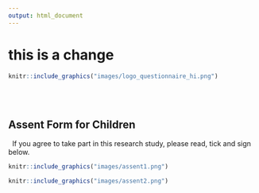 ```yaml
---
output: html_document
---
```

# this is a change
```r
knitr::include_graphics("images/logo_questionnaire_hi.png")
```

<br><br> <!-- Add two line breaks -->

##  Assent Form for Children 
&nbsp;
If you agree to take part in this research study, please read, tick and sign below.
&nbsp;

```r
knitr::include_graphics("images/assent1.png")
```



```r
knitr::include_graphics("images/assent2.png")
```



